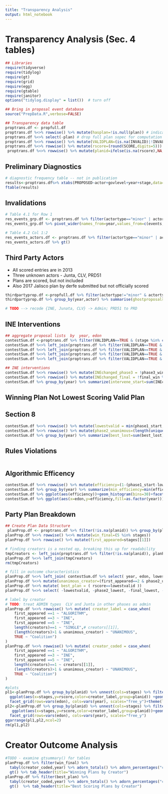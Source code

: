```yaml
---
title: "Transparency Analysis"
output: html_notebook
---
```


# Transparency Analysis (Sec. 4 tables)
```r
## Libraries
require(tidyverse)
require(tidylog)
require(gt)
require(grid)
require(egg)
require(gtable)
require(janitor)
options("tidylog.display" = list())  # turn off
```
```r
## Bring in proposal event database
source("PrepData.R",verbose=FALSE)
```
```r
## Transparency data table
proptrans.df <- propfull.df
proptrans.df %<>% rowwise() %>% mutate(hasplan=!is.null(plan)) # indicator for presence of plan spec in data
proptrans.df %<>% select(-plan) # drop full plan sopec for computation efficiency since its big, and we don't use it further
proptrans.df %<>% rowwise() %>% mutate(VALIDPLAN=(is.na(INVALID)|!INVALID))
proptrans.df %<>% rowwise() %>% mutate(rscore=(round(SCORE,digits=5))) # prevent plans not matching across stages because of rounding error
 proptrans.df %<>% rowwise() %>% mutate(planid=ifelse(is.na(rscore),NA,paste(rscore,edon,year,sep="-"))) # for network analysis
```
## Preliminary Diagnostics
```r
# diagnostic frequency table -- not in publication
results<-proptrans.df%>% xtabs(PROPOSED~actor+govlevel+year+stage,data=.)
ftable(results)
```
## Invalidations 
```r
# Table 4.1 for Row 1
res_events_grp.df <- proptrans.df %>% filter(actortype=="minor" | actortype=="major") %>% group_by(year) %>% summarise(events=sum(!VALIDPLAN),denominator=sum(PROPOSED,na.rm=TRUE),type="plan invalidations",category="compliance") 
res_events_grp.df %>% pivot_wider(names_from=year,values_from=c(events,denominator))  %>% group_by(category) %>% gt()  %>% tab_header(title = "Compliance Events Summary" ) 

# Table 4.2 Col 1:2
res_events_actors.df <- proptrans.df %>% filter(actortype=="minor" | actortype=="major") %>% group_by(year,actor) %>% summarise(events=sum(!VALIDPLAN),denominator=sum(PROPOSED,na.rm=TRUE),category="compliance")
res_events_actors.df %>% gt()
```
## Third Party Actors
*  All scored entries are in 2013
*  Three unknown actors - Junta, CLV, PRD51
*  Plans are scored, but not included
*  Also 2017 Jalisco plan by derfe submitted but not officially scored
```r
thirdpartyprop.df <-propfull.df %>% filter(actortype!="minor" & actortype!="major") %>% filter(stage==2 | stage==4) %>% filter(PROPOSED==TRUE)
thirdpartyprop.df %>% group_by(year,actor) %>% summarise(ghostproposals=sum(PROPOSED,na.rm=TRUE))

# TODO --> recode {INE, Junata, CLV} -> Admin; PRD51 to PRD
```
## INE Interventions
```r
## aggregate proposal lists  by  year, edon
contestSum.df <-proptrans.df %>% filter(VALIDPLAN==TRUE & (stage %in% c(2))) %>% group_by(year,edon) %>% summarize(phase2_plans=list(na.omit(rscore)))
contestSum.df %<>% left_join(proptrans.df %>% filter(VALIDPLAN==TRUE & (stage %in% c(4))) %>% group_by(year,edon) %>% summarize(phase4_plans=list(na.omit(rscore))))
contestSum.df %<>% left_join(proptrans.df %>% filter(VALIDPLAN==TRUE & stage==3 & actor=="INE") %>% group_by(year,edon) %>% transmute(phase3_win=rscore))
contestSum.df %<>% left_join(proptrans.df %>% filter(VALIDPLAN==TRUE & stage==1 & actor=="Algorithm") %>% group_by(year,edon) %>% transmute(phase1_start=rscore))
contestSum.df %<>% left_join(proptrans.df %>% filter(VALIDPLAN==TRUE & stage==5 & actor=="INE") %>% group_by(year,edon) %>% transmute(final_win=rscore))
```
```r
## INE interventions
contestSum.df %<>% rowwise() %>% mutate(INEchanged_phase3 = !phase3_win %in% c(phase2_plans,phase1_start))
contestSum.df %<>% rowwise() %>% mutate(INEchanged_final = !final_win %in% c(phase4_plans,phase3_win))
contestSum.df %>% group_by(year) %>% summarize(intervene_start=sum(INEchanged_phase3),intervene_final=sum(INEchanged_final))
```


## Winning Plan Not Lowest Scoring Valid Plan
## Section 8 

```r
contestSum.df %<>% rowwise() %>% mutate(lowestvalid = min(phase1_start,phase2_plans,phase3_win,phase4_plans),phase2_lowest = min(phase1_start,phase2_plans),final_lowest=min(phase1_start,phase2_plans,phase3_win),best_lost=final_win!=lowestvalid)
contestSum.df %<>% rowwise() %>% mutate(phase2_unanimous=(length(unique(phase2_plans))==1), final_unanimous=length(unique(phase4_plans))==1,section_eight=(final_unanimous&best_lost))
contestSum.df %>% group_by(year) %>% summarize(best_lost=sum(best_lost),section_eight=sum(section_eight))
```
## Rules Violations
```r


```
## Algorithmic Efficency 
```r
contestSum.df %<>% rowwise() %>% mutate(efficiency=(1-(phase1_start-lowestvalid)/lowestvalid)*100)
contestSum.df %>% group_by(year) %>% summarize(min_efficiency=min(efficiency),median_efficiency=median(efficiency), mean_efficiency=mean(efficiency))
contestSum.df %>% ggplot(aes(efficiency))+geom_histogram(bins=30)+facet_grid(rows=vars(year))
contestSum.df %>% ggplot(aes(x=edon,y=efficiency,fill=as.factor(year)))+geom_col(position="dodge", width=.5)
```
## Party Plan Breakdown
```r
## Create Plan Data Structure
 planProp.df <- proptrans.df %>% filter(!is.na(planid)) %>% group_by(planid) %>% summarize(stages=list(sort(unique(stage))),rscore=unique(rscore),edon=unique(edon),year=unique(year),VALIDPLAN=unique(VALIDPLAN))
planProp.df %<>% rowwise() %<>% mutate(win_final=(5 %in% stages))
planProp.df %<>% rowwise() %>% mutate(first_appeared=stages[[1]])

# finding creators is a nested op, breaking this up for readability
tmpCreators <- left_join(proptrans.df %>% filter(!is.na(planid)), planProp.df %>% select(planid,first_appeared)) %>% filter(stage==first_appeared) %>% group_by(planid) %>% summarize(creators=list(unique(actor)))  
planProp.df %<>% left_join(tmpCreators)
rm(tmpCreators)

# fill in outcome characteristics
planProp.df %<>% left_join( contestSum.df %>% select( year, edon, lowestvalid, phase2_lowest, final_lowest, phase2_unanimous, final_unanimous ))
planProp.df %<>% mutate(unanimous_creator=(first_appeared==2 & phase2_unanimous) | (first_appeared==4 & final_unanimous) )
planProp.df %<>% mutate( best_plan = ( rscore==lowestvalid ))
planProp.df %<>% select( -lowestvalid, -phase2_lowest, -final_lowest, -phase2_unanimous, -final_unanimous )

# label by creator
# TODO: treat ADMIN types  CLV and Junta in other phases as admin
planProp.df %<>% rowwise() %>% mutate( creator_label = case_when(
    first_appeared ==1 ~ "ALGORITHM",
    first_appeared ==3 ~ "INE",
    first_appeared ==5 ~ "INE",
    length(creators)==1 ~ "SINGLE",# creators[[1]],
    (length(creators)>1 & unanimous_creator) ~ "UNANIMOUS",
    TRUE ~ "Coalition")
)
planProp.df %<>% rowwise() %>% mutate( creator_coded = case_when(
    first_appeared ==1 ~ "ALGORITHM",
    first_appeared ==3 ~ "INE",
    first_appeared ==5 ~ "INE",
    length(creators)==1 ~ creators[[1]],
    (length(creators)>1 & unanimous_creator) ~ "UNANIMOUS",
    TRUE ~ "Coalition")
)
```
```r
#plots
pl1<-planProp.df %>% group_by(planid) %>% unnest(cols=stages) %>% filter(year==2013) %>% 
  ggplot(aes(x=stages,y=rscore,color=creator_label,group=planid)) +geom_point()+geom_line()+
  facet_grid(rows=vars(edon), cols=vars(year), scales="free_y")+theme(legend.position = "none")
pl2<-planProp.df %>% group_by(planid) %>% unnest(cols=stages) %>% filter(year==2017) %>% 
   ggplot(aes(x=stages,y=rscore,color=creator_label,group=planid))+geom_point()+geom_line()+
  facet_grid(rows=vars(edon), cols=vars(year), scales="free_y")
ggarrange(pl1,pl2,ncol=2)
rm(pl1,pl2) 
```
# Creator Outcome Analysis
```r
#TODO - examine gtsummary() for tables
planProp.df %>% filter(win_final) %>% 
  tabyl(creator_coded,year) %>% adorn_totals() %>% adorn_percentages("col") %>% adorn_pct_formatting() %>% adorn_ns() %>%  # tabyl-based approach
  gt() %>% tab_header(title="Winning Plans by Creator")
planProp.df %>% filter(best_plan) %>% 
  tabyl(creator_coded,year) %>% adorn_totals() %>% adorn_percentages("col") %>% adorn_pct_formatting() %>% adorn_ns() %>%  # tabyl-based approach
  gt()  %>% tab_header(title="Best Scoring Plans by Creator") 
```



